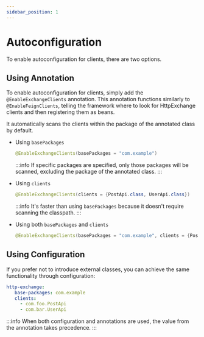 ```yaml
---
sidebar_position: 1
---
```


# Autoconfiguration

To enable autoconfiguration for clients, there are two options.

## Using Annotation

To enable autoconfiguration for clients, simply add the `@EnableExchangeClients` annotation.
This annotation functions similarly to `@EnableFeignClients`, telling the framework where to look for HttpExchange clients and then registering them as beans.

It automatically scans the clients within the package of the annotated class by default.

- Using `basePackages`

    ```java
    @EnableExchangeClients(basePackages = "com.example")
    ```

    :::info
    If specific packages are specified, only those packages will be scanned, excluding the package of the annotated class.
    :::

- Using `clients`

    ```java
    @EnableExchangeClients(clients = {PostApi.class, UserApi.class})
    ```

    :::info
    It's faster than using `basePackages` because it doesn't require scanning the classpath.
    :::

- Using both `basePackages` and `clients`

    ```java
    @EnableExchangeClients(basePackages = "com.example", clients = {PostApi.class, UserApi.class})
    ```

## Using Configuration

If you prefer not to introduce external classes, you can achieve the same functionality through configuration:

```yaml title="application.yml"
http-exchange:
   base-packages: com.example
   clients:
     - com.foo.PostApi
     - com.bar.UserApi
```

:::info
When both configuration and annotations are used, the value from the annotation takes precedence.
:::